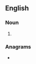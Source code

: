 {{also|tail fins}}
==English==

===Noun===
{{head|en|noun form}}

# {{plural of|tailfin|lang=en}}

===Anagrams===
* {{anagrams|en|a=afiilnst|Filastin|finalist}}